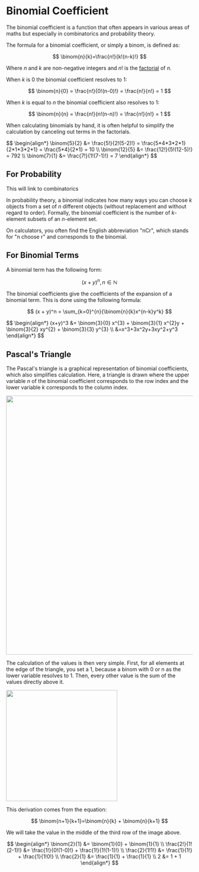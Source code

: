 
# Binomial Coefficient

The binomial coefficient is a function that often appears in various areas of maths but especially 
in combinatorics and probability theory.

The formula for a binomial coefficient, or simply a binom, is defined as:

$$
\binom{n}{k}=\frac{n!}{k!(n-k)!}
$$

Where $n$ and $k$ are non-negative integers and $n!$ is the [factorial](./factorial) of $n$.

When $k$ is $0$ the binomial coefficient resolves to $1$:

$$
\binom{n}{0} = \frac{n!}{0!(n-0)!} = \frac{n!}{n!} = 1
$$

When $k$ is equal to $n$ the binomial coefficient also resolves to $1$:

$$
\binom{n}{n} = \frac{n!}{n!(n-n)!} = \frac{n!}{n!} = 1
$$

When calculating binomials by hand, it is often helpful to simplify the calculation by canceling out terms in the 
factorials. 

<Callout type="example">
$$
\begin{align*}
\binom{5}{2} &= \frac{5!}{2!(5-2)!} = \frac{5*4*3*2*1}{2*1*3*2*1} = \frac{5*4}{2*1} = 10 \\
\binom{12}{5} &= \frac{12!}{5!(12-5)!} = 792 \\
\binom{7}{1} &= \frac{7!}{1!(7-1)!} = 7
\end{align*}
$$
</Callout>

## For Probability

<Callout type="todo">
 This will link to combinatorics
</Callout>

In probability theory, a binomial indicates how many ways you can choose $k$ objects from a set of $n$ different objects
(without replacement and without regard to order). Formally, the binomial coefficient is the number of $k$-element
subsets of an $n$-element set.

On calculators, you often find the English abbreviation "nCr", which stands for "n choose r" and corresponds to the binomial.

## For Binomial Terms

A binomial term has the following form:

$$
(x + y)^n , n \in \mathbb{N}
$$

The binomial coefficients give the coefficients of the expansion of a binomial term. This is done using the following formula:

$$
(x + y)^n = \sum_{k=0}^{n}{\binom{n}{k}x^{n-k}y^k}
$$

<Callout type="example">
$$
\begin{align*}
(x+y)^3 &= \binom{3}{0} x^{3} + \binom{3}{1} x^{2}y + \binom{3}{2} xy^{2} + \binom{3}{3} y^{3} \\
&=x^3+3x^2y+3xy^2+y^3
\end{align*}
$$
</Callout>

## Pascal's Triangle

The Pascal's triangle is a graphical representation of binomial coefficients, which also simplifies calculation.
Here, a triangle is drawn where the upper variable $n$ of the binomial coefficient corresponds to the row index and the
lower variable $k$ corresponds to the column index.

<Image 
    src="/maths/pascalsTriangle.png" 
    caption="Pascal's Triangle, left the binoms, right the values." 
    width="700"
/>

The calculation of the values is then very simple. First, for all elements at the edge of the triangle, you set a 1,
because a binom with 0 or n as the lower variable resolves to 1. Then, every other value is the sum of the values
directly above it.

<Image 
    src="/maths/pascalsTriangleAnimated.gif" 
    caption="Animation of how Pascal's Triangle is built up." 
    width="300"    
/>

This derivation comes from the equation:

$$
\binom{n+1}{k+1}=\binom{n}{k} + \binom{n}{k+1}
$$

<Callout type="example" title="Example of Pascal's Triangle derivation">
We will take the value in the middle of the third row of the image above.

$$
\begin{align*}
\binom{2}{1} &= \binom{1}{0} + \binom{1}{1} \\
\frac{2!}{1!(2-1)!} &= \frac{1!}{0!(1-0)!} +
\frac{1!}{1!(1-1)!} \\
\frac{2}{1!1!} &= \frac{1}{1!} + \frac{1}{1!0!} \\
\frac{2}{1} &= \frac{1}{1} + \frac{1}{1} \\
2 &= 1 + 1
\end{align*}
$$
</Callout>